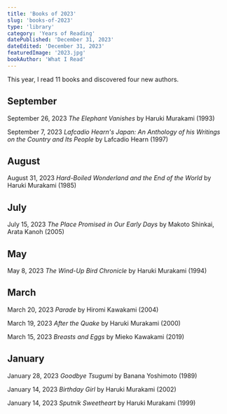 ```yaml
---
title: 'Books of 2023'
slug: 'books-of-2023'
type: 'library'
category: 'Years of Reading'
datePublished: 'December 31, 2023'
dateEdited: 'December 31, 2023'
featuredImage: '2023.jpg'
bookAuthor: 'What I Read'
---
```


This year, I read 11 books and discovered four new authors.

## September

September 26, 2023 _The Elephant Vanishes_ by Haruki Murakami (1993)

September 7, 2023 _Lafcadio Hearn's Japan: An Anthology of his Writings on the
Country and Its People_ by Lafcadio Hearn (1997)

## August

August 31, 2023 _Hard-Boiled Wonderland and the End of the World_ by Haruki
Murakami (1985)

## July

July 15, 2023 _The Place Promised in Our Early Days_ by Makoto Shinkai, Arata
Kanoh (2005)

## May

May 8, 2023 _The Wind-Up Bird Chronicle_ by Haruki Murakami (1994)

## March

March 20, 2023 _Parade_ by Hiromi Kawakami (2004)

March 19, 2023 _After the Quake_ by Haruki Murakami (2000)

March 15, 2023 _Breasts and Eggs_ by Mieko Kawakami (2019)

## January

January 28, 2023 _Goodbye Tsugumi_ by Banana Yoshimoto (1989)

January 14, 2023 _Birthday Girl_ by Haruki Murakami (2002)

January 14, 2023 _Sputnik Sweetheart_ by Haruki Murakami (1999)
